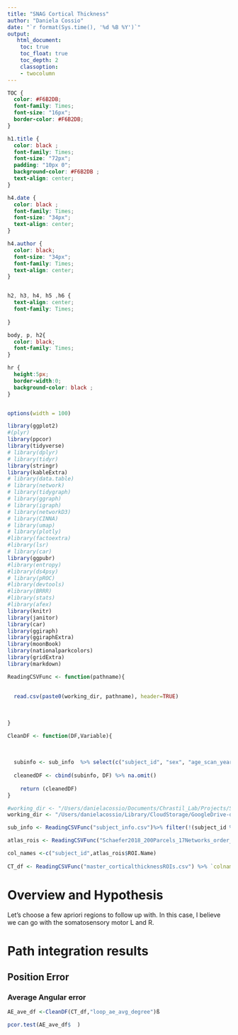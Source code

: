 ```yaml
---
title: "SNAG Cortical Thickness"
author: "Daniela Cossio"
date: "`r format(Sys.time(), '%d %B %Y')`"
output:
   html_document:
    toc: true
    toc_float: true
    toc_depth: 2
    classoption:
    - twocolumn
---
```


```css
TOC {
  color: #F6B2DB;
  font-family: Times;
  font-size: "16px"; 
  border-color: #F6B2DB;
}

h1.title {
  color: black ;
  font-family: Times;
  font-size: "72px";
  padding: "10px 0";
  background-color: #F6B2DB ;
  text-align: center;
}

h4.date {
  color: black ;
  font-family: Times;
  font-size: "34px";
  text-align: center;
}

h4.author {
  color: black;
  font-size: "34px";
  font-family: Times;
  text-align: center;
}


h2, h3, h4, h5 ,h6 {
  text-align: center;
  font-family: Times;
  
}

body, p, h2{
  color: black; 
  font-family: Times;
}

hr {
  height:5px;
  border-width:0;
  background-color: black ;
}



```

```r
options(width = 100)
```

```r
library(ggplot2)
#(plyr)
library(ppcor)
library(tidyverse)
# library(dplyr)
# library(tidyr)
library(stringr)
library(kableExtra)
# library(data.table)
# library(network)
# library(tidygraph)
# library(ggraph)
# library(igraph)
# library(networkD3)
# library(CINNA)
# library(umap)
# library(plotly)
#library(factoextra)
#library(lsr)
# library(car)
library(ggpubr)
#library(entropy)
#library(ds4psy)
# library(pROC)
#library(devtools)
#library(BRRR)
#library(stats)
#library(afex)
library(knitr)
library(janitor)
library(car)
library(ggiraph)
library(ggiraphExtra)
library(moonBook)
library(nationalparkcolors)
library(gridExtra)
library(markdown)
```

```r

ReadingCSVFunc <- function(pathname){
  
  
  read.csv(paste0(working_dir, pathname), header=TRUE)
  
  
  
}

CleanDF <- function(DF,Variable){
  
  
  
  subinfo <- sub_info  %>% select(c("subject_id", "sex", "age_scan_years","repo_status", Variable)) 
  
  cleanedDF <- cbind(subinfo, DF) %>% na.omit() 
  
    return (cleanedDF)
}


```

```r

#working_dir <- "/Users/danielacossio/Documents/Chrastil_Lab/Projects/SNAG/Cortical_thickness/"
working_dir <- "/Users/danielacossio/Library/CloudStorage/GoogleDrive-dcossio1@uci.edu/Other computers/My iMac/Chrastil_Lab/Projects/SNAG/Cortical_thickness/" # Laptop path

sub_info <- ReadingCSVFunc("subject_info.csv")%>% filter(!(subject_id %in% c("309", "341")))

atlas_rois <- ReadingCSVFunc("Schaefer2018_200Parcels_17Networks_order_FSLMNI152_1mm.Centroid_RAS.csv")

col_names <-c("subject_id",atlas_rois$ROI.Name)
  
CT_df <- ReadingCSVFunc("master_corticalthicknessROIs.csv") %>% `colnames<-`(col_names) %>%  arrange(subject_id) 


```

# Overview and Hypothesis 
Let's choose a few apriori regions to follow up with. In  this case, I believe we can go with the somatosensory motor L and R.


# Path integration results 
## Position Error
### Average Angular error
```r

AE_ave_df <-CleanDF(CT_df,"loop_ae_avg_degree")ß


```

```r

pcor.test(AE_ave_df$  )
```



